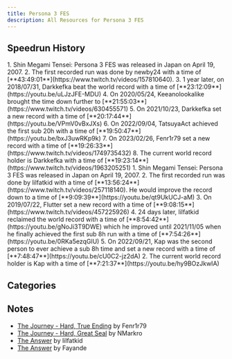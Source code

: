 ```yaml
---
title: Persona 3 FES
description: All Resources for Persona 3 FES
---
```



<DocsHero 
    content="Persona 3 FES is the re-release of the third mainline entry in the persona series. It has way too many versions."
    srcUrl={cover}
    alt="Persona 3 FES Cover"
/>

<LinkCard title="Leaderboards" href="https://www.speedrun.com/p3fes" description="See all the submitted runs on Speedrun.com"/>


## Speedrun History
<Tabs>
    <TabItem label="The Journey">
        <Steps>
            1. Shin Megami Tensei: Persona 3 FES was released in Japan on April 19, 2007.
            2. The first recorded run was done by newby24 with a time of [**43:49:01**](https://www.twitch.tv/videos/157810640).
            3. 1 year later, on 2018/07/31, Darkkefka beat the world record with a time of [**23:12:09**](https://youtu.be/uLJzJFE-MDU)
            4. On 2020/05/24, Keeanolookalike brought the time down further to [**21:55:03**](https://www.twitch.tv/videos/630455571)
            5. On 2021/10/23, Darkkefka set a new record with a time of [**20:17:44**](https://youtu.be/VPmV0vBxJXs)
            6. On 2022/09/04, TatsuyaAct achieved the first sub 20h with a time of [**19:50:47**](https://youtu.be/bxJ3uwRKp9k)
            7. On 2023/02/26, Fenr1r79 set a new record with a time of [**19:26:33**](https://www.twitch.tv/videos/1749735432)
            8. The current world record holder is Darkkefka with a time of [**19:23:14**](https://www.twitch.tv/videos/1963205251)
        </Steps>
    </TabItem>
    <TabItem label="The Answer">
        <Steps>
            1. Shin Megami Tensei: Persona 3 FES was released in Japan on April 19, 2007.
            2. The first recorded run was done by lilfatkid with a time of [**13:56:24**](https://www.twitch.tv/videos/257118140). He would improve the record down to a time of [**9:09:39**](https://youtu.be/qt9UkUCJ-aM)
            3. On 2019/07/22, Flutter set a new record with a time of [**9:08:15**](https://www.twitch.tv/videos/457225926)
            4. 24 days later, lilfatkid reclaimed the world record with a time of [**8:54:42**](https://youtu.be/gNoJi3T9DWE) which he improved until 2021/11/05 when he finally achieved the first sub 8h run with a time of [**7:54:26**](https://youtu.be/0RKa5ezqGlU)
            5. On 2022/09/21, Kap was the second person to ever achieve a sub 8h time and set a new record with a time of [**7:48:47**](https://youtu.be/cU0C2-jz2dA)
            2. The current world record holder is Kap with a time of [**7:21:37**](https://youtu.be/hy9BOzJkwIA)
        </Steps>
    </TabItem>
</Tabs>


## Categories
 <CardGrid>
    <Card title="The Journey, Hard - Great Seal"></Card>
    <Card title="The Journey, Hard - True Ending"></Card>
    <Card title="The Answer"></Card>
    <Card title="NG+ True Ending"></Card>
</CardGrid>

## Notes
- [The Journey - Hard, True Ending](https://www.speedrun.com/p3fes/guides/p76tp) by Fenr1r79
- [The Journey - Hard, Great Seal](https://docs.google.com/document/d/16ZyJmf-Kvw4vgS2i7Bq2qrCXObUgIVkodQ2pvUmJBU0/edit?usp=sharing) by NMarkro
- [The Answer](https://www.speedrun.com/p3fes/guides/p76tp) by lilfatkid
- [The Answer](https://docs.google.com/document/d/1yegEYDknN4w_DPSqw1IJjyBEU4gvq3lw0VWhyUz4gwQ/edit?usp=sharing) by Fayande
